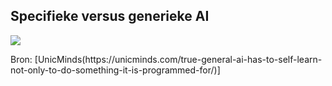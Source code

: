 ## Specifieke versus generieke AI

![](./media/narrow_vs_general_ai.jpg){fig-align="center"}

::: {.footer}
Bron: [UnicMinds(https://unicminds.com/true-general-ai-has-to-self-learn-not-only-to-do-something-it-is-programmed-for/)]
:::